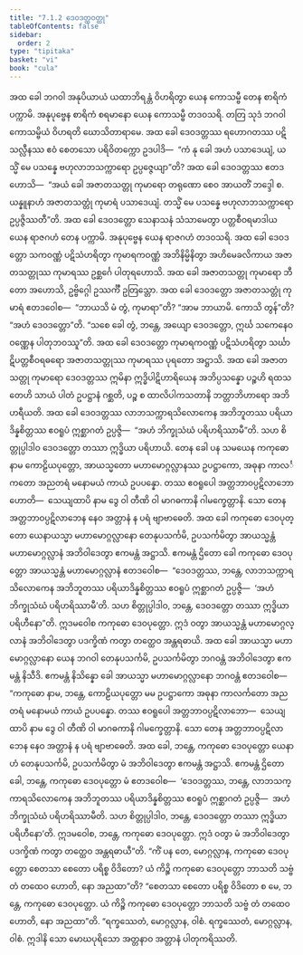 ```yaml
---
title: "7.1.2 ဒေဝဒတ္တဝတ္ထု"
tableOfContents: false
sidebar:
  order: 2
type: "tipitaka"
basket: "vi"
book: "cula"
---
```



<DynamicBreadcrumb />

<Division number="333" book="cula" e="ch" v="4" p="341">

<Paragraph number="1502" book="cula">
အထ ခေါ ဘဂဝါ အနုပိယာယံ ယထာဘိရန္တံ ဝိဟရိတွာ ယေန ကောသမ္ဗီ တေန စာရိကံ ပက္ကာမိ. အနုပုဗ္ဗေန စာရိကံ စရမာနော ယေန ကောသမ္ဗီ တဒဝသရိ. တတြ သုဒံ ဘဂဝါ ကောသမ္ဗိယံ ဝိဟရတိ ဃောသိတာရာမေ. အထ ခေါ ဒေဝဒတ္တဿ ရဟောဂတဿ ပဋိသလ္လီနဿ ဧဝံ စေတသော ပရိဝိတက္ကော ဥဒပါဒိ—  “ကံ နု ခေါ အဟံ ပသာဒေယျံ, ယသ္မိံ မေ ပသန္နေ ဗဟုလာဘသက္ကာရော ဥပ္ပဇ္ဇေယျာ”တိ? အထ ခေါ ဒေဝဒတ္တဿ ဧတဒဟောသိ—  “အယံ ခေါ အဇာတသတ္တု ကုမာရော တရုဏော စေဝ အာယတိံ ဘဒ္ဒေါ စ. ယန္နူနာဟံ အဇာတသတ္တုံ ကုမာရံ ပသာဒေယျံ. တသ္မိံ မေ ပသန္နေ ဗဟုလာဘသက္ကာရော ဥပ္ပဇ္ဇိဿတီ”တိ.
</Paragraph>

<Paragraph number="1503" book="cula">
အထ ခေါ ဒေဝဒတ္တော သေနာသနံ သံသာမေတွာ ပတ္တစီဝရမာဒါယ ယေန ရာဇဂဟံ တေန ပက္ကာမိ. အနုပုဗ္ဗေန ယေန ရာဇဂဟံ တဒဝသရိ. အထ ခေါ ဒေဝဒတ္တော သကဝဏ္ဏံ ပဋိသံဟရိတွာ ကုမာရကဝဏ္ဏံ အဘိနိမ္မိနိတွာ အဟိမေခလိကာယ အဇာတသတ္တုဿ ကုမာရဿ ဥစ္ဆင်္ဂေ ပါတုရဟောသိ. အထ ခေါ အဇာတသတ္တု ကုမာရော ဘီတော အဟောသိ, ဥဗ္ဗိဂ္ဂေါ ဥဿင်္ကီ ဥတြသ္တော. အထ ခေါ ဒေဝဒတ္တော အဇာတသတ္တုံ ကုမာရံ ဧတဒဝေါစ—  “ဘာယသိ မံ တွံ, ကုမာရာ”တိ? “အာမ ဘာယာမိ. ကောသိ တွန်”တိ? “အဟံ ဒေဝဒတ္တော”တိ. “သစေ ခေါ တွံ, ဘန္တေ, အယျော ဒေဝဒတ္တော, ဣင်္ဃ သကေနေဝ ဝဏ္ဏေန ပါတုဘဝဿူ”တိ. အထ ခေါ ဒေဝဒတ္တော ကုမာရကဝဏ္ဏံ ပဋိသံဟရိတွာ သင်္ဃာဋိပတ္တစီဝရဓရော အဇာတသတ္တုဿ ကုမာရဿ ပုရတော အဋ္ဌာသိ. အထ ခေါ အဇာတသတ္တု ကုမာရော ဒေဝဒတ္တဿ ဣမိနာ ဣဒ္ဓိပါဋိဟာရိယေန အဘိပ္ပသန္နော ပဉ္စဟိ ရထသတေဟိ သာယံ ပါတံ ဥပဋ္ဌာနံ ဂစ္ဆတိ, ပဉ္စ စ ထာလိပါကသတာနိ ဘတ္တာဘိဟာရော အဘိဟရီယတိ. အထ ခေါ ဒေဝဒတ္တဿ လာဘသက္ကာရသိလောကေန အဘိဘူတဿ ပရိယာဒိန္နစိတ္တဿ ဧဝရူပံ ဣစ္ဆာဂတံ ဥပ္ပဇ္ဇိ—  “အဟံ ဘိက္ခုသံဃံ ပရိဟရိဿာမီ”တိ. သဟ စိတ္တုပ္ပါဒါဝ ဒေဝဒတ္တော တဿာ ဣဒ္ဓိယာ ပရိဟာယိ.
</Paragraph>

<Paragraph number="1504" book="cula">
တေန ခေါ ပန သမယေန ကကုဓော နာမ ကောဠိယပုတ္တော, အာယသ္မတော မဟာမောဂ္ဂလ္လာနဿ ဥပဋ္ဌာကော, အဓုနာ ကာလင်္ကတော အညတရံ မနောမယံ ကာယံ ဥပပန္နော. တဿ ဧဝရူပေါ အတ္တဘာဝပ္ပဋိလာဘော ဟောတိ—  သေယျထာပိ နာမ ဒွေ ဝါ တီဏိ ဝါ မာဂဓကာနိ ဂါမက္ခေတ္တာနိ. သော တေန အတ္တဘာဝပ္ပဋိလာဘေန နေဝ အတ္တာနံ န ပရံ ဗျာဗာဓေတိ. အထ ခေါ ကကုဓော ဒေဝပုတ္တော ယေနာယသ္မာ မဟာမောဂ္ဂလ္လာနော တေနုပသင်္ကမိ, ဥပသင်္ကမိတွာ အာယသ္မန္တံ မဟာမောဂ္ဂလ္လာနံ အဘိဝါဒေတွာ ဧကမန္တံ အဋ္ဌာသိ. ဧကမန္တံ ဌိတော ခေါ ကကုဓော ဒေဝပုတ္တော အာယသ္မန္တံ မဟာမောဂ္ဂလ္လာနံ ဧတဒဝေါစ—  “ဒေဝဒတ္တဿ, ဘန္တေ, လာဘသက္ကာရသိလောကေန အဘိဘူတဿ ပရိယာဒိန္နစိတ္တဿ ဧဝရူပံ ဣစ္ဆာဂတံ ဥပ္ပဇ္ဇိ—  ‘အဟံ ဘိက္ခုသံဃံ ပရိဟရိဿာမီ’တိ. သဟ စိတ္တုပ္ပါဒါဝ, ဘန္တေ, ဒေဝဒတ္တော တဿာ ဣဒ္ဓိယာ ပရိဟီနော”တိ. ဣဒမဝေါစ ကကုဓော ဒေဝပုတ္တော. ဣဒံ ဝတွာ အာယသ္မန္တံ မဟာမောဂ္ဂလ္လာနံ အဘိဝါဒေတွာ ပဒက္ခိဏံ ကတွာ တတ္ထေဝ အန္တရဓာယိ.
</Paragraph>

<Paragraph number="1505" book="cula">
အထ ခေါ အာယသ္မာ မဟာမောဂ္ဂလ္လာနော ယေန ဘဂဝါ တေနုပသင်္ကမိ, ဥပသင်္ကမိတွာ ဘဂဝန္တံ အဘိဝါဒေတွာ ဧကမန္တံ နိသီဒိ. ဧကမန္တံ နိသိန္နော ခေါ အာယသ္မာ မဟာမောဂ္ဂလ္လာနော ဘဂဝန္တံ ဧတဒဝေါစ—  “ကကုဓော နာမ, ဘန္တေ, ကောဠိယပုတ္တော မမ ဥပဋ္ဌာကော အဓုနာ ကာလင်္ကတော အညတရံ မနောမယံ ကာယံ ဥပပန္နော. တဿ ဧဝရူပေါ အတ္တဘာဝပ္ပဋိလာဘော—  သေယျထာပိ နာမ ဒွေ ဝါ တီဏိ ဝါ မာဂဓကာနိ ဂါမက္ခေတ္တာနိ. သော တေန အတ္တဘာဝပ္ပဋိလာဘေန နေဝ အတ္တာနံ န ပရံ ဗျာဗာဓေတိ. အထ ခေါ, ဘန္တေ, ကကုဓော ဒေဝပုတ္တော ယေနာဟံ တေနုပသင်္ကမိ, ဥပသင်္ကမိတွာ မံ အဘိဝါဒေတွာ ဧကမန္တံ အဋ္ဌာသိ. ဧကမန္တံ ဌိတော ခေါ, ဘန္တေ, ကကုဓော ဒေဝပုတ္တော မံ ဧတဒဝေါစ—  ‘ဒေဝဒတ္တဿ, ဘန္တေ, လာဘသက္ကာရသိလောကေန အဘိဘူတဿ ပရိယာဒိန္နစိတ္တဿ ဧဝရူပံ ဣစ္ဆာဂတံ ဥပ္ပဇ္ဇိ—  အဟံ ဘိက္ခုသံဃံ ပရိဟရိဿာမီတိ. သဟ စိတ္တုပ္ပါဒါဝ, ဘန္တေ, ဒေဝဒတ္တော တဿာ ဣဒ္ဓိယာ ပရိဟီနော’တိ. ဣဒမဝေါစ, ဘန္တေ, ကကုဓော ဒေဝပုတ္တော. ဣဒံ ဝတွာ မံ အဘိဝါဒေတွာ ပဒက္ခိဏံ ကတွာ တတ္ထေဝ အန္တရဓာယီ”တိ.
</Paragraph>

<Paragraph number="1506" book="cula">
“ကိံ ပန တေ, မောဂ္ဂလ္လာန, ကကုဓော ဒေဝပုတ္တော စေတသာ စေတော ပရိစ္စ ဝိဒိတော? ယံ ကိဉ္စိ ကကုဓော ဒေဝပုတ္တော ဘာသတိ သဗ္ဗံ တံ တထေဝ ဟောတိ, နော အညထာ”တိ? “စေတသာ စေတော ပရိစ္စ ဝိဒိတော စ မေ, ဘန္တေ, ကကုဓော ဒေဝပုတ္တော. ယံ ကိဉ္စိ ကကုဓော ဒေဝပုတ္တော ဘာသတိ သဗ္ဗံ တံ တထေဝ ဟောတိ, နော အညထာ”တိ. “ရက္ခဿေတံ, မောဂ္ဂလ္လာန, ဝါစံ. ရက္ခဿေတံ, မောဂ္ဂလ္လာန, ဝါစံ. ဣဒါနိ သော မောဃပုရိသော အတ္တနာဝ အတ္တာနံ ပါတုကရိဿတိ.
</Paragraph>
</Division>